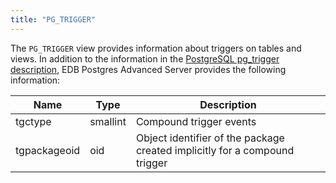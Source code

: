 ```yaml
---
title: "PG_TRIGGER"
---
```


The `PG_TRIGGER` view provides information about triggers on tables and views. In addition to the information in the [PostgreSQL pg_trigger description](https://www.postgresql.org/docs/current/catalog-pg-trigger.html), EDB Postgres Advanced Server provides the following information:

| Name         | Type     | Description                                                                |
| ------------ | -------- | -------------------------------------------------------------------------- |
| tgctype      | smallint | Compound trigger events                                                    |
| tgpackageoid | oid      | Object identifier of the package created implicitly for a compound trigger |